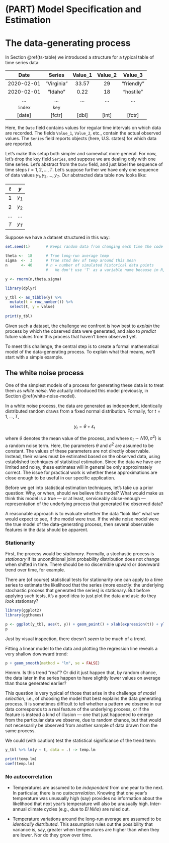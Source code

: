 # (PART) Model Specification and Estimation {-} 

# The data-generating process

In Section \@ref(ts-table) we introduced a structure for a typical table of time series data:

 | Date        |  Series    |  Value_1 | Value_2 | Value_3  |
 |:-----------:|:----------:|:--------:|:-------:|:--------:|
 | 2020-02-01  |   "Virginia" | 33.57  | 29     |  "friendly" |
 | 2020-02-01  |   "Idaho" | 0.22  | 18     |  "hostile" |
 |   ...          |  ...   | ...    | ... | ... |       
 |  `index`     |   `key`  |         |          |          |
 |  [date]      |   [fctr] |  [dbl]  |  [int]   |  [fctr]  | 


Here, the `Date` field contains values for regular time intervals on which data are recorded. The fields `Value_1`, `Value_2`, etc., contain the actual observed values. The `Series` field reports objects (here, U.S. states) for which data are reported.

Let's make this setup both simpler and somewhat more general. For now, let's drop the key field `Series`, and suppose we are dealing only with one time series. Let's abstract from the `Date` field, and just label the sequence of time steps $t = 1,2,\ldots,T$. Let's suppose further we have only one sequence of data values $y_1, y_2, \ldots, y_T$. Our abstracted data table now looks like:

 | $t$         |  $y$    |  
 |:-----------:|:----------:|
 | $1$         |   $y_1$ | 
 | $2$         |   $y_2$ | 
 |   ...       |  ...   |        
 |  $T$        |   $y_T$  |  

Suppose we have a dataset structured in this way:
```r
set.seed(1)       # Keeps random data from changing each time the code is run

theta <-  18      # True long-run average temp
sigma  <-  3      # True stnd dev of temp around this mean
n      <- 40      # n = number of simulated historical data points
                  #   We don't use 'T' as a variable name because in R, 'T' = logical 'TRUE'

y <- rnorm(n,theta,sigma)

library(dplyr)

y_tbl <- as_tibble(y) %>% 
  mutate(t = row_number()) %>%
  select(t, y = value) 
          
print(y_tbl)
```


Given such a dataset, the challenge we confront is how best to *explain* the process by which the observed data were generated, and also to *predict* future values from this process that haven't been observed yet.

To meet this challenge, the central step is to create a formal mathematical model of the data-generating process. To explain what that means, we'll start with a simple example.

## The white noise process

One of the simplest models of a process for generating these data is to treat them as *white noise*. We actually introduced this model previously, in Section \@ref(white-noise-model). 

In a white noise process, the data are generated as independent, identically distributed random draws from a fixed normal distribution. Formally, for $t = 1, \ldots, T$,

$$
y_t = \theta + \varepsilon_t
$$
 
where $\theta$ denotes the mean value of the process, and where $\varepsilon_t \sim N(0, \sigma^2)$ is a random noise term. Here, the parameters $\theta$ and $\sigma^2$ are assumed to be constant. The values of these parameters are not directly observable. Instead, their values must be estimated based on the observed data, using established techniques of statistical estimation. Since the data we have are limited and noisy, these estimates will in general be only approximately correct. The issue for practical work is whether these approximations are close enough to be useful in our specific application.

Before we get into statistical estimation techniques, let's take up a prior question: Why, or when, should we believe this model? What would make us think this model is a true --- or at least, serviceably close-enough --- representation of the underlying process that generated the observed data? 

A reasonable approach is to evaluate whether the data "look like" what we would expect to see, if the model were true. If the white noise model were the true model of the data-generating process, then several observable features in the data should be apparent.

### Stationarity

First, the process would be *stationary*. Formally, a stochastic process is *stationary* if its unconditional joint probability distribution does not change when shifted in time. There should be no discernible upward or downward trend over time, for example.

There are (of course) statistical tests for stationarity one can apply to a time series to estimate the likelihood that the series (more exactly: the underlying stochastic process that generated the series) is stationary. But before applying such tests, it's a good idea to just plot the data and ask: do they *look* stationary?

```r
library(ggplot2)
library(ggthemes)

p <- ggplot(y_tbl, aes(t, y)) + geom_point() + xlab(expression(t)) + ylab(expression(y[t])) + theme_clean()
p
```

Just by visual inspection, there doesn't *seem* to be much of a trend. 

Fitting a linear model to the data and plotting the regression line reveals a very shallow downward trend:

```r
p + geom_smooth(method = "lm", se = FALSE)
```

Hmmm. Is this trend "real"? Or did it just happen that, by random chance, the data later in the series happen to have slightly lower values on average than those generated earlier? 

This question is very typical of those that arise in the challenge of *model selection*, i.e., of choosing the model that best explains the data generating process. It is sometimes difficult to tell whether a pattern we observe in our data corresponds to a real feature of the underlying process, or if the feature is instead a kind of illusion --- one that just happened to emerge from the particular data we observe, due to random chance, but that would not necessarily be observed from another sample of data drawn from the same process.

We could (with caution) test the statistical significance of the trend term:
```r
y_tbl %>% lm(y ~ t, data = .) -> temp.lm

print(temp.lm)
coef(temp.lm)
```



### No autocorrelation


  * Temperatures are assumed to be *independent* from one year to the next. In particular, there is no *autocorrelation*. Knowing that one year's temperature was unusually high (say) provides no information about the likelihood that next year's temperature will also be unusually high. Inter-annual climate cycles (e.g., due to $El\ Ni\tilde{n}o$) are ruled out.
  
  * Temperature variations around the long-run average are assumed to be *identically distributed*. This assumption rules out the possibility that variance is, say, greater when temperatures are higher than when they are lower. Nor do they grow over time.
  




<!-- For the electricity sales data, maybe the process looks like: -->

<!-- $$ y_t = Trend_t X Seasonal_t X Residual_t $$ -->

<!-- $$ y_t = \beta_0 + \beta_1 t + \beta_2 m + \varepsilon_t $$ -->

